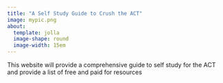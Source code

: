 ---
title: "A Self Study Guide to Crush the ACT"
image: mypic.png
about: 
  template: jolla
  image-shape: round
  image-width: 15em
---

This website will provide a comprehensive guide to self study for the ACT and provide a list of free and paid for resources

